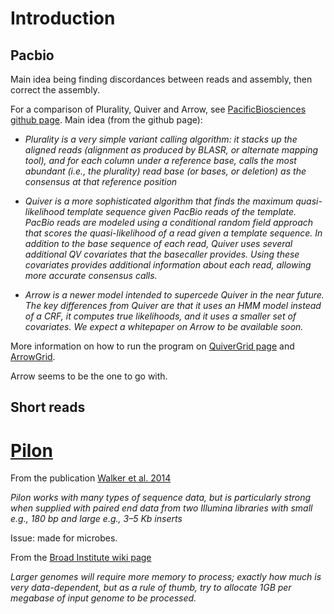 # Introduction

## Pacbio

Main idea being finding discordances between reads and assembly, then correct the assembly.

For a comparison of Plurality, Quiver and Arrow, see [PacificBiosciences github page](https://github.com/PacificBiosciences/GenomicConsensus/blob/develop/doc/FAQ.rst). Main idea (from the github page): 

- *Plurality is a very simple variant calling algorithm: it stacks up the aligned reads (alignment as produced by BLASR, or alternate mapping tool), and for each column under a reference base, calls the most abundant (i.e., the plurality) read base (or bases, or deletion) as the consensus at that reference position*

- *Quiver is a more sophisticated algorithm that finds the maximum quasi-likelihood template sequence given PacBio reads of the template. PacBio reads are modeled using a conditional random field approach that scores the quasi-likelihood of a read given a template sequence. In addition to the base sequence of each read, Quiver uses several additional QV covariates that the basecaller provides. Using these covariates provides additional information about each read, allowing more accurate consensus calls.*

- *Arrow is a newer model intended to supercede Quiver in the near future. The key differences from Quiver are that it uses an HMM model instead of a CRF, it computes true likelihoods, and it uses a smaller set of covariates. We expect a whitepaper on Arrow to be available soon.*

More information on how to run the program on [QuiverGrid page](https://github.com/skoren/QuiverGrid) and [ArrowGrid](https://github.com/skoren/ArrowGrid).

Arrow seems to be the one to go with.

## Short reads

# [Pilon](https://github.com/broadinstitute/pilon/wiki)

From the publication [Walker et al. 2014](http://journals.plos.org/plosone/article?id=10.1371/journal.pone.0112963)

*Pilon works with many types of sequence data, but is particularly strong when supplied with paired end data from two Illumina libraries with small e.g., 180 bp and large e.g., 3–5 Kb inserts*

Issue: made for microbes.

From the [Broad Institute wiki page](https://github.com/broadinstitute/pilon/wiki/Requirements-&-Usage)

*Larger genomes will require more memory to process; exactly how much is very data-dependent, but as a rule of thumb, try to allocate 1GB per megabase of input genome to be processed.*


